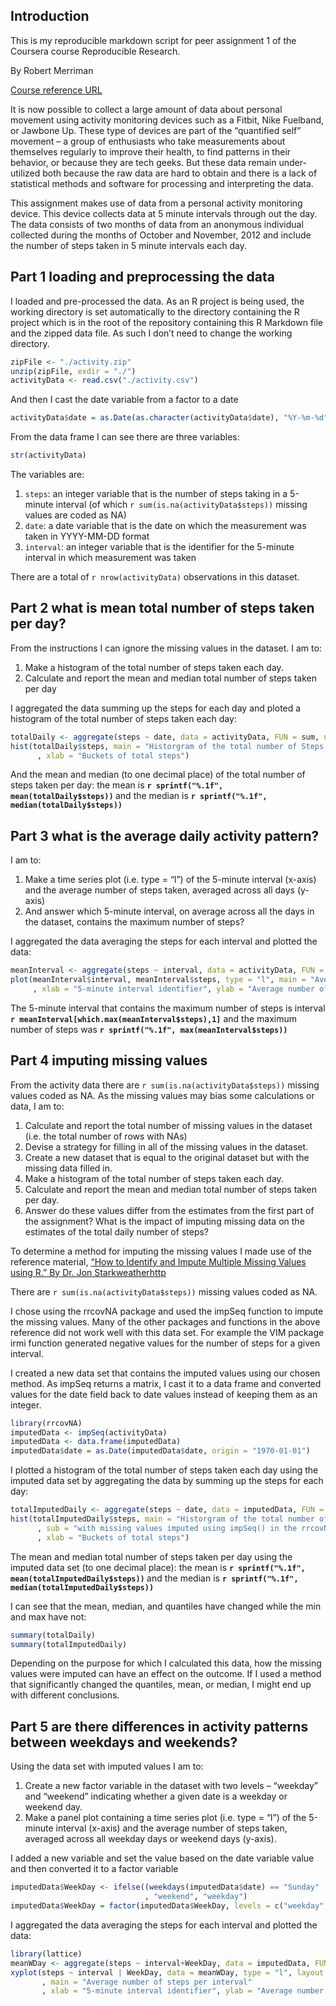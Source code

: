 ## Introduction
This is my reproducible markdown script for peer assignment 1 of the Coursera course Reproducible Research.

By Robert Merriman

[Course reference URL](https://class.coursera.org/repdata-016/human_grading/view/courses/972599/assessments/3/submissions)

It is now possible to collect a large amount of data about personal movement using activity monitoring devices such as a Fitbit, Nike Fuelband, or Jawbone Up. These type of devices are part of the “quantified self” movement – a group of enthusiasts who take measurements about themselves regularly to improve their health, to find patterns in their behavior, or because they are tech geeks. But these data remain under-utilized both because the raw data are hard to obtain and there is a lack of statistical methods and software for processing and interpreting the data.

This assignment makes use of data from a personal activity monitoring device. This device collects data at 5 minute intervals through out the day. The data consists of two months of data from an anonymous individual collected during the months of October and November, 2012 and include the number of steps taken in 5 minute intervals each day.

## Part 1 loading and preprocessing the data
I loaded and pre-processed the data.  As an R project is being used, the working directory is set automatically to the directory containing the R project which is in the root of the repository containing this R Markdown file and the zipped data file.  As such I don't need to change the working directory.
```r
zipFile <- "./activity.zip"
unzip(zipFile, exdir = "./")
activityData <- read.csv("./activity.csv")
```

And then I cast the date variable from a factor to a date
```r
activityData$date = as.Date(as.character(activityData$date), "%Y-%m-%d")
```

From the data frame I can see there are three variables:
```r
str(activityData)
```

The variables are:

1.   `steps`: an integer variable that is the number of steps taking in a 5-minute interval (of which `r sum(is.na(activityData$steps))` missing values are coded as NA)
2.   `date`: a date variable that is the date on which the measurement was taken in YYYY-MM-DD format
3.   `interval`: an integer variable that is the identifier for the 5-minute interval in which measurement was taken

There are a total of `r nrow(activityData) ` observations in this dataset.

## Part 2 what is mean total number of steps taken per day?
From the instructions I can ignore the missing values in the dataset. I am to:

1.  Make a histogram of the total number of steps taken each day.
2.  Calculate and report the mean and median total number of steps taken per day

I aggregated the data summing up the steps for each day and ploted a histogram of the total number of steps taken each day:
```r
totalDaily <- aggregate(steps ~ date, data = activityData, FUN = sum, na.rm=TRUE)
hist(totalDaily$steps, main = "Historgram of the total number of Steps taken each day"
      , xlab = "Buckets of total steps")
```

And the mean and median (to one decimal place) of the total number of steps taken per day:
the mean is **`r sprintf("%.1f", mean(totalDaily$steps))` ** and 
the median is **`r sprintf("%.1f", median(totalDaily$steps))` **

## Part 3 what is the average daily activity pattern?
I am to:

1.  Make a time series plot (i.e. type = "l") of the 5-minute interval (x-axis) and the average number of steps taken, averaged across all days (y-axis)
2.  And answer which 5-minute interval, on average across all the days in the dataset, contains the maximum number of steps?

I aggregated the data averaging the steps for each interval and plotted the data:
```r
meanInterval <- aggregate(steps ~ interval, data = activityData, FUN = mean, na.rm=TRUE)
plot(meanInterval$interval, meanInterval$steps, type = "l", main = "Average number of steps per interval"
     , xlab = "5-minute interval identifier", ylab = "Average number of steps")
```

The 5-minute interval that contains the maximum number of steps is interval **`r meanInterval[which.max(meanInterval$steps),1]`** and the maximum number of steps was **`r sprintf("%.1f", max(meanInterval$steps))`**

## Part 4 imputing missing values
From the activity data there are `r sum(is.na(activityData$steps))` missing values coded as NA.  As the missing values may bias some calculations or data, I am to:

1.  Calculate and report the total number of missing values in the dataset (i.e. the total number of rows with NAs)
2.  Devise a strategy for filling in all of the missing values in the dataset.
3.  Create a new dataset that is equal to the original dataset but with the missing data filled in.
4.  Make a histogram of the total number of steps taken each day.
5.  Calculate and report the mean and median total number of steps taken per day.
6.  Answer do these values differ from the estimates from the first part of the assignment? What is the impact of imputing missing data on the estimates of the total daily number of steps?

To determine a method for imputing the missing values I made use of the reference material, ["How to Identify and Impute Multiple Missing Values using R." By Dr. Jon Starkweatherhttp](//www.unt.edu/rss/class/Jon/Benchmarks/MissingValueImputation_JDS_Nov2010.pdf)

There are `r sum(is.na(activityData$steps))` missing values coded as NA.

I chose using the rrcovNA package and used the impSeq function to impute the missing values.  Many of the other packages and functions in the above reference did not work well with this data set.  For example the VIM package irmi function generated negative values for the number of steps for a given interval.

I created a new data set that contains the imputed values using our chosen method.  As impSeq returns a matrix, I cast it to a data frame and converted values for the date field back to date values instead of keeping them as an integer.
```r
library(rrcovNA)
imputedData <- impSeq(activityData)
imputedData <- data.frame(imputedData)
imputedData$date = as.Date(imputedData$date, origin = "1970-01-01")
```

I plotted a histogram of the total number of steps taken each day using the imputed data set by aggregating the data by summing up the steps for each day:
```r
totalImputedDaily <- aggregate(steps ~ date, data = imputedData, FUN = sum, na.rm=TRUE)
hist(totalImputedDaily$steps, main = "Historgram of the total number of Steps taken each day"
      , sub = "with missing values imputed using impSeq() in the rrcovNA package"
      , xlab = "Buckets of total steps")
```

The mean and median total number of steps taken per day using the imputed data set (to one decimal place):
the mean is **`r sprintf("%.1f", mean(totalImputedDaily$steps))` ** and 
the median is **`r sprintf("%.1f", median(totalImputedDaily$steps))` **

I can see that the mean, median, and quantiles have changed while the min and max have not:
```r
summary(totalDaily)
summary(totalImputedDaily)
```

Depending on the purpose for which I calculated this data, how the missing values were imputed can have an effect on the outcome. If I used a method that significantly changed the quantiles, mean, or median, I might end up with different conclusions.

## Part 5 are there differences in activity patterns between weekdays and weekends?
Using the data set with imputed values I am to:

1.  Create a new factor variable in the dataset with two levels – “weekday” and “weekend” indicating whether a given date is a weekday or weekend day.
2.  Make a panel plot containing a time series plot (i.e. type = "l") of the 5-minute interval (x-axis) and the average number of steps taken, averaged across all weekday days or weekend days (y-axis).

I added a new variable and set the value based on the date variable value and then converted it to a factor variable
```r
imputedData$WeekDay <- ifelse((weekdays(imputedData$date) == "Sunday" | weekdays(imputedData$date) == "Saturday")
                              , "weekend", "weekday")
imputedData$WeekDay = factor(imputedData$WeekDay, levels = c("weekday", "weekend"))
```

I aggregated the data averaging the steps for each interval and plotted the data:
```r
library(lattice)
meanWDay <- aggregate(steps ~ interval+WeekDay, data = imputedData, FUN = mean, na.rm=TRUE)
xyplot(steps ~ interval | WeekDay, data = meanWDay, type = "l", layout = c(1,2)
       , main = "Average number of steps per interval"
       , xlab = "5-minute interval identifier", ylab = "Average number of steps")
```

